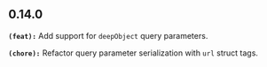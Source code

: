 ## 0.14.0
**`(feat):`** Add support for `deepObject` query parameters.

**`(chore):`** Refactor query parameter serialization with `url` struct tags.


